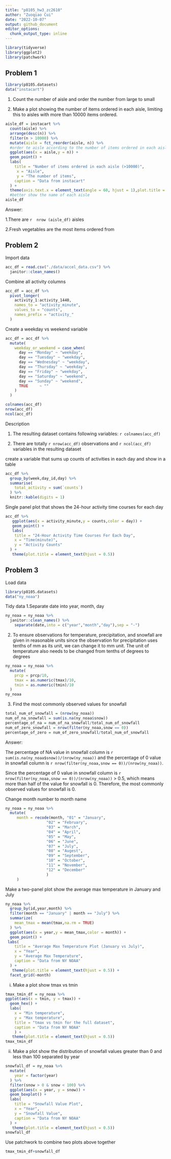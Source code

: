 ```yaml
---
title: "p8105_hw3_zc2610"
author: "Zuoqiao Cui"
date: "2022-10-07"
output: github_document
editor_options: 
  chunk_output_type: inline
---
```

```r
library(tidyverse)
library(ggplot2)
library(patchwork)
```

## Problem 1

```r
library(p8105.datasets)
data("instacart")
```
1. Count the number of aisle and order the number from large to small

2. Make a plot showing the number of items ordered in each aisle, limiting this to aisles with more than 10000 items ordered.

```r
aisle_df = instacart %>% 
  count(aisle) %>% 
  arrange(desc(n)) %>% 
  filter(n > 10000) %>% 
  mutate(aisle = fct_reorder(aisle, n)) %>% 
  #order te aisle according to the number of items ordered in each aisle
  ggplot(aes(x = aisle,y = n)) +
  geom_point() +
  labs(
    title = "Number of items ordered in each aisle (>10000)",
     x = "Aisle",
     y = "The number of items",
    caption = "Data from instacart"
  ) +
  theme(axis.text.x = element_text(angle = 60, hjust = 1),plot.title = element_text(hjust = 0.5)) 
  #better show the name of each aisle
aisle_df
```
Answer: 

1.There are `r  nrow (aisle_df)` aisles

2.Fresh vegetables are the most items ordered from


## Problem 2
Import data
```r
acc_df = read.csv("./data/accel_data.csv") %>% 
  janitor::clean_names()
```
Combine all activity columns
```r
acc_df = acc_df %>% 
  pivot_longer(
    activity_1:activity_1440,
    names_to = "activity_minute",
    values_to = "counts",
    names_prefix = "activity_"
  )
```
Create a weekday vs weekend variable
```r
acc_df = acc_df %>% 
  mutate(
    weekday_or_weekend = case_when(
      day == "Monday" ~ "weekday",
      day == "Tuesday" ~ "weekday",
      day == "Wednesday" ~ "weekday",
      day == "Thursday" ~ "weekday",
      day == "Friday" ~ "weekday",
      day == "Saturday" ~ "weekend",
      day == "Sunday" ~ "weekend",
      TRUE     ~ ""
    )
  ) 
```

```r
colnames(acc_df)
nrow(acc_df)
ncol(acc_df)
```

Description

1. The resulting dataset contains following variables: `r colnames(acc_df)`

2. There are totally `r nrow(acc_df)` observations and `r ncol(acc_df)` variables in the resulting dataset

create a variable that sums up counts of activities in each day and show in a table
```r
acc_df %>% 
  group_by(week,day_id,day) %>% 
  summarise(
    total_activity = sum(`counts`)
  ) %>% 
  knitr::kable(digits = 1)
```

Single panel plot that shows the 24-hour activity time courses for each day

```r
acc_df %>% 
   ggplot(aes(x = activity_minute,y = counts,color = day)) +
   geom_point() +
   labs(
    title = "24-Hour Activity Time Courses For Each Day",
    x = "Time(minute)",
    y = "Activity Counts"
  ) +
   theme(plot.title = element_text(hjust = 0.5))
```

## Problem 3
Load data
```r
library(p8105.datasets)
data("ny_noaa")
```
Tidy data
1.Separate date into year, month, day
```r
ny_noaa = ny_noaa %>% 
  janitor::clean_names() %>% 
    separate(date,into = c("year","month","day"),sep = "-")
```
2. To ensure observations for temperature, precipitation, and snowfall are given in reasonable units
since the observation for precipitation uses tenths of mm as its unit, we can change it to mm unit. The unit of temperature also needs to be changed from tenths of degrees to degrees

```r
ny_noaa = ny_noaa %>% 
  mutate(
    prcp = prcp/10,
    tmax = as.numeric(tmax)/10,
    tmin = as.numeric(tmin)/10
  )
ny_noaa
```
3. Find the most commonly observed values for snowfall
```r
total_num_of_snowfall = (nrow(ny_noaa))
num_of_na_snowfall = sum(is.na(ny_noaa$snow))
percentage_of_na = num_of_na_snowfall/total_num_of_snowfall
num_of_zero_snowfall = nrow(filter(ny_noaa,snow == 0))
percentage_of_zero = num_of_zero_snowfall/total_num_of_snowfall
```
Answer:

The percentage of NA value in snowfall column is `r sum(is.na(ny_noaa$snow))/(nrow(ny_noaa))` and the percentage of 0 value in snowfall column is `r nrow(filter(ny_noaa,snow == 0))/(nrow(ny_noaa))`.

Since the percentage of 0 value in snowfall column is `r nrow(filter(ny_noaa,snow == 0))/(nrow(ny_noaa))` > 0.5, which means more than half of the value for snowfall is 0. Therefore, the most commonly observed values for snowfall is 0.

Change month number to month name
```r
ny_noaa = ny_noaa %>% 
  mutate(
     month = recode(month, "01" = "January",
                  "02" = "February",
                  "03" = "March",
                  "04" = "April",
                  "05" = "May",
                  "06" = "June",
                  "07" = "July",
                  "08" = "Augest",
                  "09" = "September",
                  "10" = "October",
                  "11" = "November", 
                  "12" = "December"
                  )
     )
```

Make a two-panel plot show the average max temperature in January and July

```r
ny_noaa %>% 
  group_by(id,year,month) %>% 
  filter(month == "January" | month == "July") %>% 
  summarize(
    mean_tmax = mean(tmax,na.rm = TRUE)
  ) %>% 
  ggplot(aes(x = year,y = mean_tmax,color = month)) +
  geom_point() +
 labs(
    title = "Average Max Temperature Plot (January vs July)",
    x = "Year",
    y = "Average Max Temperature",
    caption = "Data from NY NOAA"
  ) +
   theme(plot.title = element_text(hjust = 0.5)) +
  facet_grid(~month)
```
(i) Make a plot show tmax vs tmin 

```r
tmax_tmin_df = ny_noaa %>% 
ggplot(aes(x = tmin, y = tmax)) + 
  geom_hex() +
  labs(
    x = "Min temperature",
    y = "Max temperature", 
    title = "tmax vs tmin for the full dataset",
    caption = "Data from NY NOAA"
    ) +
   theme(plot.title = element_text(hjust = 0.5)) 
tmax_tmin_df
```

(ii) Make a plot show the distribution of snowfall values greater than 0 and less than 100 separated by year

```r
snowfall_df = ny_noaa %>% 
  mutate(
    year = factor(year)
  ) %>% 
  filter(snow > 0 & snow < 100) %>% 
  ggplot(aes(x = year, y = snow)) + 
  geom_boxplot() +
  labs(
    title = "Snowfall Value Plot",
    x = "Year",
    y = "Snowfall Value",
    caption = "Data from NY NOAA"
  ) +
   theme(plot.title = element_text(hjust = 0.5))
snowfall_df
```

Use patchwork to combine two plots above together

```r
tmax_tmin_df+snowfall_df
```














